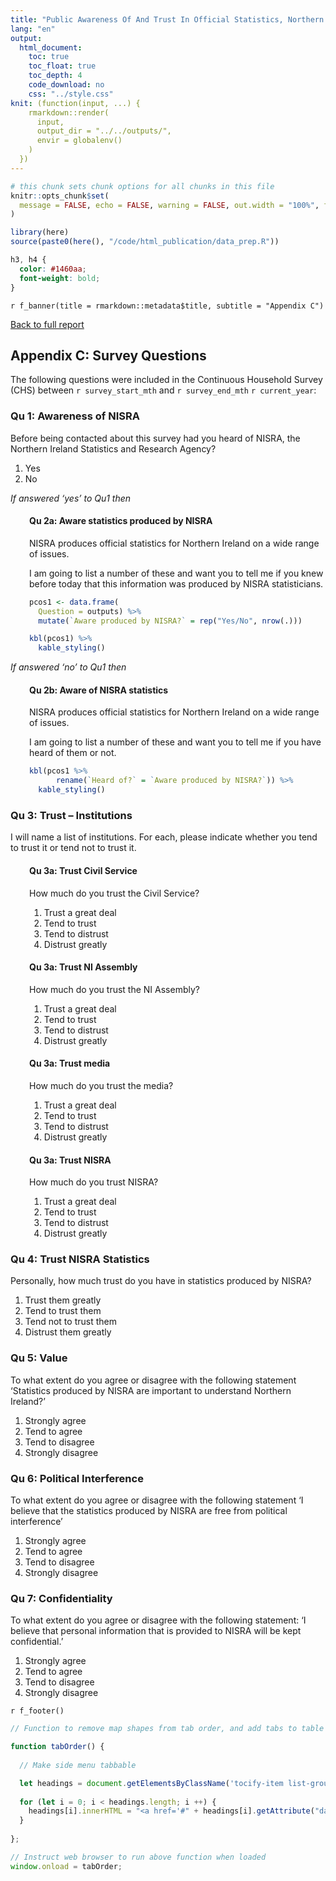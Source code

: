 ```yaml
---
title: "Public Awareness Of And Trust In Official Statistics, Northern Ireland 2022"
lang: "en"
output:
  html_document:
    toc: true
    toc_float: true
    toc_depth: 4
    code_download: no
    css: "../style.css"
knit: (function(input, ...) {
    rmarkdown::render(
      input,
      output_dir = "../../outputs/",
      envir = globalenv()
    )
  })
---
```


<div id = "cookie-banner"></div>
<script src = "../cookies.js"></script>

```r
# this chunk sets chunk options for all chunks in this file
knitr::opts_chunk$set(
  message = FALSE, echo = FALSE, warning = FALSE, out.width = "100%", fig.height = 4
)

library(here)
source(paste0(here(), "/code/html_publication/data_prep.R"))
```

```css
h3, h4 {
  color: #1460aa;
  font-weight: bold;
}
```

<div data-nics-theme="`r nics_theme`">

`r f_banner(title = rmarkdown::metadata$title, subtitle = "Appendix C")` 

<div id="main" role="main">


[Back to full report](public-awareness-of-and-trust-in-official-statistics-northern-ireland-`r current_year`.html)

## Appendix C: Survey Questions

The following questions were included in the Continuous Household Survey (CHS) between `r survey_start_mth` and `r survey_end_mth` `r current_year`:

### Qu 1: Awareness of NISRA

Before being contacted about this survey had you heard of NISRA, the Northern Ireland Statistics and Research Agency?

1. Yes
1. No

_If answered 'yes' to Qu1 then_

<div style = "margin-left: 30px">

#### Qu 2a: Aware statistics produced by NISRA 

NISRA produces official statistics for Northern Ireland on a wide range of issues. 

I am going to list a number of these and want you to tell me if you knew before today that this information was produced by NISRA statisticians. 

```r

pcos1 <- data.frame(
  Question = outputs) %>%
  mutate(`Aware produced by NISRA?` = rep("Yes/No", nrow(.)))

kbl(pcos1) %>%
  kable_styling()

```

</div>

_If answered 'no' to Qu1 then_

<div style = "margin-left: 30px">

#### Qu 2b: Aware of NISRA statistics 

NISRA produces official statistics for Northern Ireland on a wide range of issues.

I am going to list a number of these and want you to tell me if you have heard of them or not.

```r
kbl(pcos1 %>%
      rename(`Heard of?` = `Aware produced by NISRA?`)) %>%
  kable_styling()
```

</div>

### Qu 3: Trust – Institutions

I will name a list of institutions. For each, please indicate whether you tend to trust it or tend not to trust it.

<div style = "margin-left: 30px">

#### Qu 3a: Trust Civil Service

How much do you trust the Civil Service?

1. Trust a great deal
1. Tend to trust
1. Tend to distrust
1. Distrust greatly

#### Qu 3a: Trust NI Assembly

How much do you trust the NI Assembly?

1. Trust a great deal
1. Tend to trust
1. Tend to distrust
1. Distrust greatly

#### Qu 3a: Trust media

How much do you trust the media?

1. Trust a great deal
1. Tend to trust
1. Tend to distrust
1. Distrust greatly

#### Qu 3a: Trust NISRA

How much do you trust NISRA?

1. Trust a great deal
1. Tend to trust
1. Tend to distrust
1. Distrust greatly

</div>

### Qu 4: Trust NISRA Statistics

Personally, how much trust do you have in statistics produced by NISRA? 

1. Trust them greatly
1. Tend to trust them
1. Tend not to trust them
1. Distrust them greatly

### Qu 5: Value

To what extent do you agree or disagree with the following statement ‘Statistics produced by NISRA are important to understand Northern Ireland?’

1. Strongly agree
1. Tend to agree
1. Tend to disagree
1. Strongly disagree

### Qu 6: Political Interference

To what extent do you agree or disagree with the following statement ‘I believe that the statistics produced by NISRA are free from political interference’

1. Strongly agree
1. Tend to agree
1. Tend to disagree
1. Strongly disagree

### Qu 7: Confidentiality
To what extent do you agree or disagree with the following statement: 'I believe that personal information that is provided to NISRA will be kept confidential.'

1. Strongly agree
1. Tend to agree
1. Tend to disagree
1. Strongly disagree

<!-- closing main div -->
</div>

`r f_footer()`


```js

// Function to remove map shapes from tab order, and add tabs to table of contents

function tabOrder() {
  
  // Make side menu tabbable

  let headings = document.getElementsByClassName('tocify-item list-group-item');
  
  for (let i = 0; i < headings.length; i ++) {
    headings[i].innerHTML = "<a href='#" + headings[i].getAttribute("data-unique") + "'>" + headings[i].innerHTML +  "</a>";
  }
  
};

// Instruct web browser to run above function when loaded
window.onload = tabOrder;
```


<!-- close data-nics-theme div-->
</div>
